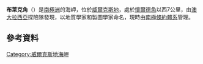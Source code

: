 {{multiple issues|
{{expand|time=2016-12-07T05:06:16+00:00}}
{{refimprove|time=2016-12-07T05:06:16+00:00}}
{{update|time=2016-12-07T05:06:16+00:00}}
}}
{{coord|68|26|S|148|55|E|display=title}}

'''布萊克角'''（{{lang-en|Cape Blake}}）是[[南極洲|南極洲]]的海岬，位於[[威爾克斯地|威爾克斯地]]，處於[[懷爾德角_(喬治五世地)|懷爾德角]]以西7公里，由[[澳大拉西亞|澳大拉西亞]]探險隊發現，以地質學家和製圖學家命名，現時由[[南極條約體系|南極條約體系]]管理。

==參考資料==
{{usgs-gazetteer}}

{{DEFAULTSORT:Cape Blake}}
[[Category:威爾克斯地海岬|Category:威爾克斯地海岬]]


{{WilkesLand-geo-stub}}